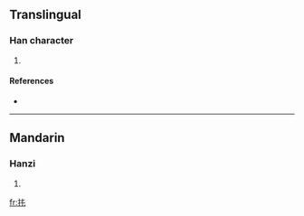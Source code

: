 ==Translingual==

===Han character===
{{Han char|rn=64|rad=手|as=03|sn=6|four=5501<sub>0</sub>|canj=手手山 (QQU)}}

# {{defn|Han|sort=手03}}

====References====
* {{Han ref|kx=0418.120|dkj=11812|dj=0765.070|hdz=31831.010|uh=6265|ud=25189|bh=C9EC|bd=51692}}

----

==Mandarin==

===Hanzi===
{{cmn-hanzi|pin=[[tuō]] ([[tuo1]])|wg=t'o<sup>1</sup>}}

# {{defn|Mandarin}}

[[fr:扥]]